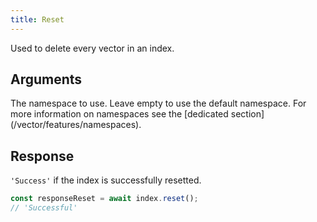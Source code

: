 ```yaml
---
title: Reset
---
```


Used to delete every vector in an index.

## Arguments

<ResponseField name="options" type="Object">
  <Expandable>
    <ResponseField name="namespace" type="string">
      The namespace to use. Leave empty to use the default namespace. For more
      information on namespaces see the [dedicated
      section](/vector/features/namespaces).
    </ResponseField>
  </Expandable>
</ResponseField>

## Response

`'Success'` if the index is successfully resetted.

<RequestExample>

```typescript Basic
const responseReset = await index.reset();
// 'Successful'
```

</RequestExample>
